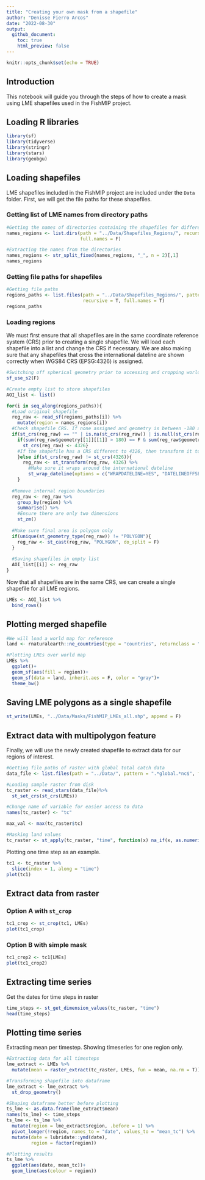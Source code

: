 ```yaml
---
title: "Creating your own mask from a shapefile"
author: "Denisse Fierro Arcos"
date: "2022-08-30"
output: 
  github_document:
    toc: true
    html_preview: false
---
```


```r
knitr::opts_chunk$set(echo = TRUE)
```

## Introduction

This notebook will guide you through the steps of how to create a mask using LME shapefiles used in the FishMIP project.

## Loading R libraries

```r
library(sf)
library(tidyverse)
library(stringr)
library(stars)
library(geobgu)
```

## Loading shapefiles

LME shapefiles included in the FishMIP project are included under the `Data` folder. First, we will get the file paths for these shapefiles.

### Getting list of LME names from directory paths

```r
#Getting the names of directories containing the shapefiles for different regions of interest
names_regions <- list.dirs(path = "../Data/Shapefiles_Regions/", recursive = F, 
                           full.names = F)

#Extracting the names from the directories
names_regions <- str_split_fixed(names_regions, "_", n = 2)[,1]
names_regions
```

### Getting file paths for shapefiles

```r
#Getting file paths
regions_paths <- list.files(path = "../Data/Shapefiles_Regions/", pattern = ".shp$", 
                            recursive = T, full.names = T)
regions_paths
```

### Loading regions

We must first ensure that all shapefiles are in the same coordinate reference system (CRS) prior to creating a single shapefile. We will load each shapefile into a list and change the CRS if necessary. We are also making sure that any shapefiles that cross the international dateline are shown correctly when WGS84 CRS (EPSG:4326) is assigned.

```r
#Switching off spherical geometry prior to accessing and cropping world shapefile
sf_use_s2(F)

#Create empty list to store shapefiles
AOI_list <- list()

for(i in seq_along(regions_paths)){
  #Load original shapefile
  reg_raw <- read_sf(regions_paths[i]) %>%
    mutate(region = names_regions[i])
  #Check shapefile CRS. If none assigned and geometry is between -180 and +180, then assign WGS84
  if(st_crs(reg_raw) == "" | is.na(st_crs(reg_raw)) | is.null(st_crs(reg_raw))){
    if(sum(reg_raw$geometry[[1]][[1]] > 180) == F & sum(reg_raw$geometry[[1]][[1]] < -180) == F){
      st_crs(reg_raw) <- 4326}
    #If the shapefile has a CRS different to 4326, then transform it to WGS84
    }else if(st_crs(reg_raw) != st_crs(4326)){
      reg_raw <- st_transform(reg_raw, 4326) %>% 
        #Make sure it wraps around the international dateline
        st_wrap_dateline(options = c("WRAPDATELINE=YES", "DATELINEOFFSET=180"))
    }
  
  #Remove internal region boundaries
  reg_raw <- reg_raw %>% 
    group_by(region) %>% 
    summarise() %>% 
    #Ensure there are only two dimensions
    st_zm()
  
  #Make sure final area is polygon only
  if(unique(st_geometry_type(reg_raw)) != "POLYGON"){
    reg_raw <- st_cast(reg_raw, "POLYGON", do_split = F)
  }
  
  #Saving shapefiles in empty list
  AOI_list[[i]] <- reg_raw
}
```
Now that all shapefiles are in the same CRS, we can create a single shapefile for all LME regions.

```r
LMEs <- AOI_list %>% 
  bind_rows()
```

## Plotting merged shapefile
```r
#We will load a world map for reference
land <- rnaturalearth::ne_countries(type = "countries", returnclass = "sf")

#Plotting LMEs over world map
LMEs %>% 
  ggplot()+
  geom_sf(aes(fill = region))+
  geom_sf(data = land, inherit.aes = F, color = "gray")+
  theme_bw()
```

## Saving LME polygons as a single shapefile

```r
st_write(LMEs, "../Data/Masks/FishMIP_LMEs_all.shp", append = F)
```

## Extract data with multipolygon feature
Finally, we will use the newly created shapefile to extract data for our regions of interest.

```r
#Getting file paths of raster with global total catch data
data_file <- list.files(path = "../Data/", pattern = ".*global.*nc$", full.names = T)

#Loading sample raster from disk
tc_raster <- read_stars(data_file)%>% 
  st_set_crs(st_crs(LMEs))

#Change name of variable for easier access to data
names(tc_raster) <- "tc"

max_val <- max(tc_raster$tc)

#Masking land values
tc_raster <- st_apply(tc_raster, "time", function(x) na_if(x, as.numeric(max_val)))
```

Plotting one time step as an example.

```r
tc1 <- tc_raster %>%
  slice(index = 1, along = "time")
plot(tc1)
```


## Extract data from raster

### Option A with `st_crop`
```r
tc1_crop <- st_crop(tc1, LMEs)
plot(tc1_crop)
```

### Option B with simple mask
```r
tc1_crop2 <- tc1[LMEs]
plot(tc1_crop2)
```

## Extracting time series
Get the dates for time steps in raster
```r
time_steps <- st_get_dimension_values(tc_raster, "time")
head(time_steps)
```
## Plotting time series
Extracting mean per timestep. Showing timeseries for one region only.

```r
#Extracting data for all timesteps
lme_extract <- LMEs %>% 
  mutate(mean = raster_extract(tc_raster, LMEs, fun = mean, na.rm = T))

#Transforming shapefile into dataframe
lme_extract <- lme_extract %>% 
  st_drop_geometry()

#Shaping dataframe better before plotting
ts_lme <- as.data.frame(lme_extract$mean)
names(ts_lme) <- time_steps
ts_lme <- ts_lme %>% 
  mutate(region = lme_extract$region, .before = 1) %>% 
  pivot_longer(!region, names_to = "date", values_to = "mean_tc") %>% 
  mutate(date = lubridate::ymd(date),
         region = factor(region))

#Plotting results
ts_lme %>%  
  ggplot(aes(date, mean_tc))+
  geom_line(aes(colour = region))
```


